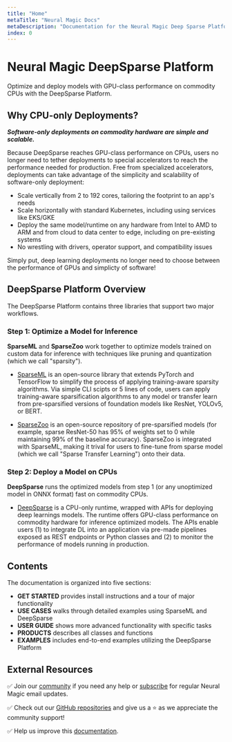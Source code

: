 ```yaml
---
title: "Home"
metaTitle: "Neural Magic Docs"
metaDescription: "Documentation for the Neural Magic Deep Sparse Platform: a suite of software components to train and deploy sparsified deep learning models performantly on your data"
index: 0
---
```


# Neural Magic DeepSparse Platform

Optimize and deploy models with GPU-class performance on commodity CPUs with the DeepSparse Platform.

## Why CPU-only Deployments?

***Software-only deployments on commodity hardware are simple and scalable.***

Because DeepSparse reaches GPU-class performance on CPUs, users no longer need to tether deployments to special
accelerators to reach the performance needed for production. Free from specialized accelerators, deployments can take advantage 
of the simplicity and scalability of software-only deployment:
- Scale vertically from 2 to 192 cores, tailoring the footprint to an app's needs
- Scale horizontally with standard Kubernetes, including using services like EKS/GKE
- Deploy the same model/runtime on any hardware from Intel to AMD to ARM and from cloud to data center to edge, including on pre-existing systems
- No wrestling with drivers, operator support, and compatibility issues

Simply put, deep learning deployments no longer need to choose between the performance of GPUs and simplicty of software!

## DeepSparse Platform Overview

The DeepSparse Platform contains three libraries that support two major workflows.

### Step 1: Optimize a Model for Inference

**SparseML** and **SparseZoo** work together to optimize models trained on custom data for inference with
techniques like pruning and quantization (which we call "sparsity").

- [SparseML](/products/sparseml) is an open-source library that extends PyTorch and TensorFlow to simplify the process of 
  applying training-aware sparsity algorithms. Via simple CLI scipts or 5 lines of code, users can apply training-aware 
  sparsification algorithms to any model or transfer learn from pre-sparsified versions of foundation models 
  like ResNet, YOLOv5, or BERT.

- [SparseZoo](/products/sparsezoo) is an open-source repository of pre-sparsified models
  (for example, sparse ResNet-50 has 95% of weights set to 0 while maintaining 99% of the baseline accuracy). SparseZoo is integrated with 
  SparseML, making it trival for users to fine-tune from sparse model (which we call "Sparse Transfer Learning") onto their data.

### Step 2: Deploy a Model on CPUs

**DeepSparse** runs the optimized models from step 1 (or any unoptimized model in ONNX format) fast on commodity CPUs.

- [DeepSparse](/products/deepsparse) is a CPU-only runtime, wrapped with APIs for deploying deep learnings models. 
  The runtime offers GPU-class performance on commodity hardware for inference optimized models. 
  The APIs enable users (1) to integrate DL into an application via pre-made pipelines exposed as REST endpoints
  or Python classes and (2) to monitor the performance of models running in production.

## Contents

The documentation is organized into five sections:

- **GET STARTED** provides install instructions and a tour of major functionality
- **USE CASES** walks through detailed examples using SparseML and DeepSparse
- **USER GUIDE** shows more advanced functionality with specific tasks
- **PRODUCTS** describes all classes and functions
- **EXAMPLES** includes end-to-end examples utilizing the DeepSparse Platform

## External Resources

✅ Join our [community](https://join.slack.com/t/discuss-neuralmagic/shared_invite/zt-q1a1cnvo-YBoICSIw3L1dmQpjBeDurQ) if you need any help
or [subscribe](https://neuralmagic.com/deep-sparse-community/#subscribe) for regular Neural Magic email updates.

✅ Check out our [GitHub repositories](https://github.com/neuralmagic) and give us a ⭐ as we appreciate the community support!

✅ Help us improve this [documentation](https://github.com/neuralmagic/docs).
